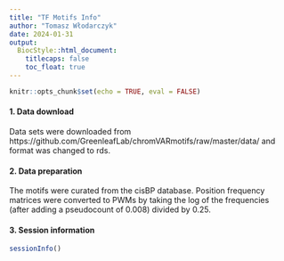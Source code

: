 ```yaml
---
title: "TF Motifs Info"
author: "Tomasz Włodarczyk"
date: 2024-01-31
output:
  BiocStyle::html_document:
    titlecaps: false
    toc_float: true
---
```


```r
knitr::opts_chunk$set(echo = TRUE, eval = FALSE)
```

#### 1. Data download
Data sets were downloaded from https://github.com/GreenleafLab/chromVARmotifs/raw/master/data/ and format was changed to rds.

#### 2. Data preparation
The motifs were curated from the cisBP database. Position frequency matrices were converted to PWMs by taking the log of the frequencies (after adding a pseudocount of 0.008) divided by 0.25.

#### 3. Session information

```r
sessionInfo()
```
